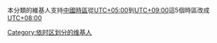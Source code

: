本分類的維基人支持[[中國時區|中國時區]]從[[UTC+05:00|UTC+05:00]]到[[UTC+09:00|UTC+09:00]]這5個時區改成[[UTC+08:00|UTC+08:00]]
[[Category:依时区划分的维基人|Category:依时区划分的维基人]]
